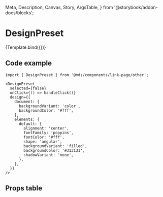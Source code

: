   Meta,
  Description,
  Canvas,
  Story,
  ArgsTable,
} from '@storybook/addon-docs/blocks';

<Meta title="Components/link-page/other/DesignPreset" component={DesignPreset} />

# DesignPreset

<Description of={DesignPreset} />


<Preview withToolbar>
  <Story
    name="Default"
    args={{
      selected: false,
      design: {
        document: {
          backgroundVariant: 'color',
          backgroundColor: '#fff',
          backgroundLineGradient: '',
        },
        elements: {
          default: {
            alignment: 'center',
            fontFamily: 'poppins',
            fontColor: '#fff',
            shape: 'angular',
            backgroundVariant: 'filled',
            backgroundColor: '#313131',
            shadowVariant: 'none',
            shadowColor: '',
          },
        },
      },
    }}
  >
    {Template.bind({})}
  </Story>
</Preview>

## Code example

```tsx
import { DesignPreset } from '@mds/components/link-page/other';
```

```tsx
<DesignPreset
  selected={false}
  onClick={() => handleClick()}
  design={{
    document: {
      backgroundVariant: 'color',
      backgroundColor: '#fff',
    },
    elements: {
      default: {
        alignment: 'center',
        fontFamily: 'poppins',
        fontColor: '#fff',
        shape: 'angular',
        backgroundVariant: 'filled',
        backgroundColor: '#313131',
        shadowVariant: 'none',
      },
    },
  }}
/>
```

## Props table

<ArgsTable of={DesignPreset} />
